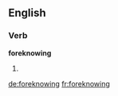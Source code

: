 ==English==

===Verb===
'''foreknowing'''

# {{present participle of|foreknow}}

[[de:foreknowing]]
[[fr:foreknowing]]